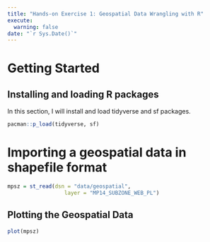 ---
title: "Hands-on Exercise 1: Geospatial Data Wrangling with R"
execute:
  warning: false
date: "`r Sys.Date()`"
---

# Getting Started

## Installing and loading R packages

In this section, I will install and load tidyverse and sf packages.

```{r}

pacman::p_load(tidyverse, sf)

```

# Importing a geospatial data in shapefile format

```{r}

mpsz = st_read(dsn = "data/geospatial", 
                  layer = "MP14_SUBZONE_WEB_PL")

```

## Plotting the Geospatial Data

```{r}
plot(mpsz)

```
